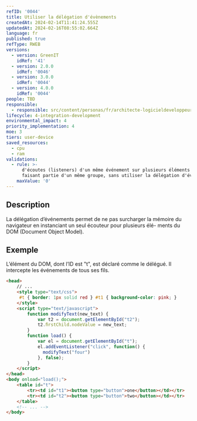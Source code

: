 ```yaml
---
refID: '0044'
title: Utiliser la délégation d'évènements
createdAt: 2024-02-14T11:41:24.555Z
updatedAt: 2024-02-16T08:55:02.664Z
language: fr
published: true
refType: RWEB
versions:
  - version: GreenIT
    idRef: '41'
  - version: 2.0.0
    idRef: '0046'
  - version: 3.0.0
    idRef: '0044'
  - version: 4.0.0
    idRef: '0044'
people: TBD
responsible:
  - responsible: src/content/personas/fr/architecte-logicieldeveloppeur.mdx
lifecycle: 4-integration-development
environmental_impact: 4
priority_implementation: 4
moe: 3
tiers: user-device
saved_resources:
  - cpu
  - ram
validations:
  - rule: >-
      d'écoutes (listeners) d'un même événement sur plusieurs éléments HTML,
      faisant partie d'un même groupe, sans utiliser la délégation d'événements
    maxValue: '0'
---
```


## Description

La délégation d’événements permet de ne pas surcharger la mémoire du navigateur en instanciant un seul écouteur pour plusieurs élé- ments du DOM (Document Object Model).

## Exemple

L’élément du DOM, dont l’ID est "t", est déclaré comme le délégué.
Il intercepte les événements de tous ses fils.

```html
<head>
    // ...
    <style type="text/css">
     #t { border: 1px solid red } #t1 { background-color: pink; }
    </style>
    <script type="text/javascript">
        function modifyText(new_text) {
            var t2 = document.getElementById("t2");
            t2.ﬁrstChild.nodeValue = new_text;
        }
        function load() {
            var el = document.getElementById("t");
            el.addEventListener("click", function() {
              modifyText("four")
            }, false); 
        }
    </script>
</head>
<body onload="load();">
    <table id="t">
        <tr><td id="t1"><button type="button">one</button></td></tr>
        <tr><td id="t2"><button type="button">two</button></td></tr>
    </table>
    <!-- ... -->
</body>
```
